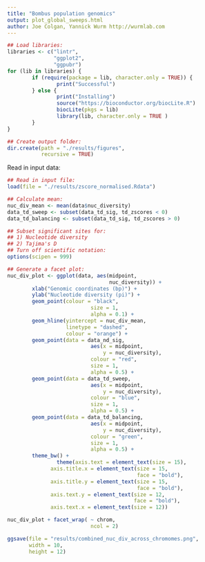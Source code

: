 ```yaml
---
title: "Bombus population genomics"
output: plot_global_sweeps.html
author: Joe Colgan, Yannick Wurm http://wurmlab.com
---
```


```r
## Load libraries:
libraries <- c("lintr",
               "ggplot2",
               "ggpubr")
for (lib in libraries) {
        if (require(package = lib, character.only = TRUE)) {
                print("Successful")
        } else {
                print("Installing")
                source("https://bioconductor.org/biocLite.R")
                biocLite(pkgs = lib)
                library(lib, character.only = TRUE )
        }
}

## Create output folder:
dir.create(path = "./results/figures",
           recursive = TRUE)

```

Read in input data:

```r
## Read in input file:
load(file = "./results/zscore_normalised.Rdata")

## Calculate mean:
nuc_div_mean <- mean(data$nuc_diversity)
data_td_sweep <- subset(data_td_sig, td_zscores < 0)
data_td_balancing <- subset(data_td_sig, td_zscores > 0)

## Subset significant sites for:
## 1) Nucleotide diversity
## 2) Tajima's D
## Turn off scientific notation:
options(scipen = 999)

## Generate a facet plot:
nuc_div_plot <- ggplot(data, aes(midpoint,
                                 nuc_diversity)) +
        xlab("Genomic coordinates (bp)") +
        ylab("Nucleotide diversity (pi)") +
        geom_point(colour = "black",
                           size = 1,
                           alpha = 0.1) +
        geom_hline(yintercept = nuc_div_mean,
                   linetype = "dashed",
                   colour = "orange") +
        geom_point(data = data_nd_sig, 
                           aes(x = midpoint,
                               y = nuc_diversity),
                           colour = "red",
                           size = 1,
                           alpha = 0.5) +
        geom_point(data = data_td_sweep, 
                           aes(x = midpoint,
                               y = nuc_diversity),
                           colour = "blue",
                           size = 1,
                           alpha = 0.5) +
        geom_point(data = data_td_balancing, 
                           aes(x = midpoint,
                               y = nuc_diversity),
                           colour = "green",
                           size = 1,
                           alpha = 0.5) +
        theme_bw() +
                theme(axis.text = element_text(size = 15),
              axis.title.x = element_text(size = 15,
                                          face = "bold"),
              axis.title.y = element_text(size = 15,
                                          face = "bold"),
              axis.text.y = element_text(size = 12,
                                         face = "bold"),
              axis.text.x = element_text(size = 12))

nuc_div_plot + facet_wrap( ~ chrom,
                           ncol = 2)

ggsave(file = "results/combined_nuc_div_across_chromomes.png",
       width = 10,
       height = 12)
```
